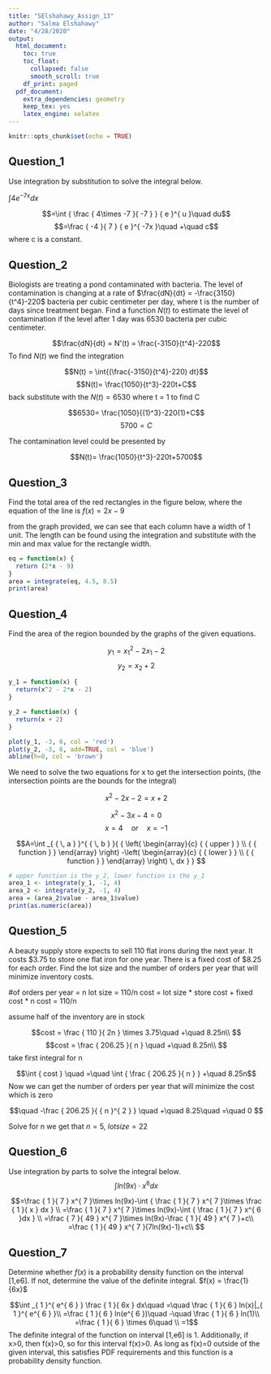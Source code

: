 ```yaml
---
title: "SElshahawy_Assign_13"
author: "Salma Elshahawy"
date: "4/28/2020"
output: 
  html_document:
    toc: true
    toc_float:
      collapsed: false
      smooth_scroll: true
    df_print: paged
  pdf_document:
    extra_dependencies: geometry
    keep_tex: yes
    latex_engine: xelatex
---
```


```r
knitr::opts_chunk$set(echo = TRUE)
```

## Question_1

Use integration by substitution to solve the integral below.

$\int{4e^{-7x}dx}$

$$=\int { \frac { 4\times -7 }{ -7 }  } { e }^{ u }\quad du$$ 
$$=\frac { -4 }{ 7 } { e }^{ -7x }\quad +\quad c$$
where c is a constant.

## Question_2

Biologists are treating a pond contaminated with bacteria. The level of contamination is changing at a rate of $\frac{dN}{dt} = -\frac{3150}{t^4}-220$ bacteria per cubic centimeter per day, where t is the number of days since treatment began. Find a function $N(t)$ to estimate the level of contamination if the level after 1 day was 6530 bacteria per cubic centimeter.

$$\frac{dN}{dt} = N'(t) = \frac{-3150}{t^4}-220$$
To find $N(t)$ we find the integration 

$$N(t) = \int{(\frac{-3150}{t^4}-220) dt}$$ 
$$N(t)= \frac{1050}{t^3}-220t+C$$
back substitute with the $N(t) = 6530$ where t = 1 to find C

$$6530= \frac{1050}{(1)^3}-220(1)+C$$
$$5700= C$$

The contamination level could be presented by

$$N(t)= \frac{1050}{t^3}-220t+5700$$

## Question_3

Find the total area of the red rectangles in the figure below, where the equation of the line is $f(x) = 2x - 9$

from the graph provided, we can see that each column have a width of 1 unit. The length can be found using the integration and substitute with the min and max value for the rectangle width. 

```r
eq = function(x) {
  return (2*x - 9)
}
area = integrate(eq, 4.5, 8.5)
print(area)
```

## Question_4

Find the area of the region bounded by the graphs of the given equations.

$$y_1 = x_1^2 - 2x_1-2$$
$$y_2 = x_2 + 2$$

```r
y_1 = function(x) {
  return(x^2 - 2*x - 2)
}

y_2 = function(x) {
  return(x + 2)
}

plot(y_1, -3, 6, col = 'red')
plot(y_2, -3, 6, add=TRUE, col = 'blue')
abline(h=0, col = 'brown')
```

We need to solve the two equations for x to get the intersection points, (the intersection points are the bounds for the integral)

$$x^{2}-2x-2=x+2$$

$$x^{2}-3x-4=0$$
$$x=4  \quad or \quad  x=-1$$

$$A=\int _{ { \, a } }^{ { \, b } }{ { \left( \begin{array}{c} { { upper } } \\ { { function } } \end{array} \right) -\left( \begin{array}{c} { { lower } } \\ { { function } } \end{array} \right) \, dx } } $$

```r
# upper function is the y_2, lower function is the y_1
area_1 <- integrate(y_1, -1, 4)
area_2 <- integrate(y_2, -1, 4)
area = (area_2$value - area_1$value)
print(as.numeric(area))
```


## Question_5

A beauty supply store expects to sell 110 flat irons during the next year. It costs \$3.75 to store one flat iron for one year. There is a fixed cost of $8.25 for each order. Find the lot size and the number of orders per year that will minimize inventory costs.

#of orders per year = n
lot size = 110/n
cost = lot size * store cost + fixed cost * n
cost = 110/n

assume half of the inventory are in stock

$$cost = \frac { 110 }{ 2n } \times 3.75\quad +\quad 8.25n\\ $$
$$cost = \frac { 206.25 }{ n } \quad +\quad 8.25n\\ $$
take first integral for n

$$\int { cost } \quad =\quad \int { \frac { 206.25 }{ n }  } +\quad 8.25n$$ 
Now we can get the number of orders per year that will minimize the cost which is zero

$$\quad -\frac { 206.25 }{ { n }^{ 2 } } \quad +\quad 8.25\quad =\quad 0 $$

Solve for n we get that $n = 5$, $lot size = 22$

## Question_6

Use integration by parts to solve the integral below.
$$\int{ln(9x) \cdot x^6 dx}$$

$$=\frac { 1 }{ 7 } x^{ 7 }\times ln(9x)-\int { \frac { 1 }{ 7 } x^{ 7 }\times \frac { 1 }{ x } dx } \\ =\frac { 1 }{ 7 } x^{ 7 }\times ln(9x)-\int { \frac { 1 }{ 7 } x^{ 6 }dx } \\ =\frac { 7 }{ 49 } x^{ 7 }\times ln(9x)-\frac { 1 }{ 49 } x^{ 7 }+c\\ =\frac { 1 }{ 49 } x^{ 7 }(7ln(9x)-1)+c\\ $$

## Question_7

Determine whether $f(x)$ is a probability density function on the interval [1,e6]. If not, determine the value of the definite integral. $f(x) = \frac{1}{6x}$

$$\int _{ 1 }^{ e^{ 6 } } \frac { 1 }{ 6x } dx\quad =\quad \frac { 1 }{ 6 } ln(x)|_{ 1 }^{ e^{ 6 } }\\ =\frac { 1 }{ 6 } ln(e^{ 6 })\quad -\quad \frac { 1 }{ 6 } ln(1)\\ =\frac { 1 }{ 6 } \times 6\quad \\ =1$$
The definite integral of the function on interval [1,e6] is 1. Additionally, if x>0, then f(x)>0, so for this interval f(x)>0. As long as f(x)=0 outside of the given interval, this satisfies PDF requirements and this function is a probability density function.





